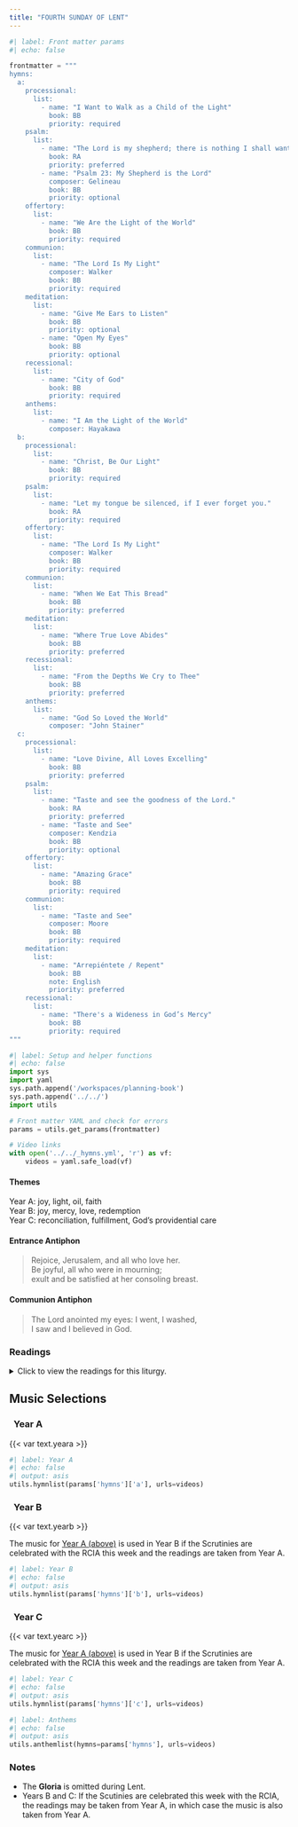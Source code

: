 ```yaml
---
title: "FOURTH SUNDAY OF LENT"
---
```


```python
#| label: Front matter params
#| echo: false

frontmatter = """
hymns:
  a:
    processional:
      list:
        - name: "I Want to Walk as a Child of the Light"
          book: BB
          priority: required
    psalm:
      list:
        - name: "The Lord is my shepherd; there is nothing I shall want."
          book: RA
          priority: preferred
        - name: "Psalm 23: My Shepherd is the Lord"
          composer: Gelineau
          book: BB
          priority: optional
    offertory:
      list:
        - name: "We Are the Light of the World"
          book: BB
          priority: required
    communion:
      list:
        - name: "The Lord Is My Light"
          composer: Walker
          book: BB
          priority: required
    meditation:
      list:
        - name: "Give Me Ears to Listen"
          book: BB
          priority: optional
        - name: "Open My Eyes"
          book: BB
          priority: optional
    recessional:
      list:
        - name: "City of God"
          book: BB
          priority: required
    anthems:
      list:
        - name: "I Am the Light of the World"
          composer: Hayakawa
  b:
    processional:
      list:
        - name: "Christ, Be Our Light"
          book: BB
          priority: required
    psalm:
      list:
        - name: "Let my tongue be silenced, if I ever forget you."
          book: RA
          priority: required
    offertory:
      list:
        - name: "The Lord Is My Light"
          composer: Walker
          book: BB
          priority: required
    communion:
      list:
        - name: "When We Eat This Bread"
          book: BB
          priority: preferred
    meditation:
      list:
        - name: "Where True Love Abides"
          book: BB
          priority: preferred
    recessional:
      list:
        - name: "From the Depths We Cry to Thee"
          book: BB
          priority: preferred
    anthems:
      list:
        - name: "God So Loved the World"
          composer: "John Stainer"
  c:
    processional:
      list:
        - name: "Love Divine, All Loves Excelling"
          book: BB
          priority: preferred
    psalm:
      list:
        - name: "Taste and see the goodness of the Lord."
          book: RA
          priority: preferred
        - name: "Taste and See"
          composer: Kendzia
          book: BB
          priority: optional
    offertory:
      list:
        - name: "Amazing Grace"
          book: BB
          priority: required
    communion:
      list:
        - name: "Taste and See"
          composer: Moore
          book: BB
          priority: required
    meditation:
      list:
        - name: "Arrepiéntete / Repent"
          book: BB
          note: English
          priority: preferred
    recessional:
      list:
        - name: "There's a Wideness in God’s Mercy"
          book: BB
          priority: required
"""
```

```python
#| label: Setup and helper functions
#| echo: false
import sys
import yaml
sys.path.append('/workspaces/planning-book')
sys.path.append('../../')
import utils

# Front matter YAML and check for errors
params = utils.get_params(frontmatter)

# Video links
with open('../../_hymns.yml', 'r') as vf:
    videos = yaml.safe_load(vf)
```

:::  {.red}
#### **Themes**
:::

[Year A:]{.red} joy, light, oil, faith  
[Year B:]{.red} joy, mercy, love, redemption  
[Year C:]{.red} reconciliation, fulfillment, God’s providential care

:::  {.red}
#### **Entrance Antiphon**
:::

> Rejoice, Jerusalem, and all who love her.  
> Be joyful, all who were in mourning;  
> exult and be satisfied at her consoling breast.

:::  {.red}
#### **Communion Antiphon**
:::

> The Lord anointed my eyes: I went, I washed,  
> I saw and I believed in God.

:::: {.content-visible when-format="html"}
::: {.red}
### Readings
:::

<details>
  <summary>Click to view the readings for this liturgy.</summary>

::: {.red}
### &nbsp; Year A

#### First Reading [1 Samuel 16:1b, 6-7, 10-13a]{style="float:right" .small}
:::

The LORD said to Samuel:  
“Fill your horn with oil, and be on your way.  
I am sending you to Jesse of Bethlehem,  
for I have chosen my king from among his sons.”  

As Jesse and his sons came to the sacrifice,  
Samuel looked at Eliab and thought,  
“Surely the LORD’s anointed is here before him.”  
But the LORD said to Samuel:  
“Do not judge from his appearance or from his lofty stature,  
because I have rejected him.  
Not as man sees does God see,  
because man sees the appearance  
but the LORD looks into the heart.”  
In the same way Jesse presented seven sons before Samuel,  
but Samuel said to Jesse,  
“The LORD has not chosen any one of these.”  
Then Samuel asked Jesse,  
“Are these all the sons you have?”  
Jesse replied,  
“There is still the youngest, who is tending the sheep.”  
Samuel said to Jesse,  
“Send for him;  
we will not begin the sacrificial banquet until he arrives here.”  
Jesse sent and had the young man brought to them.  
He was ruddy, a youth handsome to behold  
and making a splendid appearance.  
The LORD said,  
“There—anoint him, for this is the one!”  
Then Samuel, with the horn of oil in hand,   
anointed David in the presence of his brothers;  
and from that day on, the spirit of the LORD rushed upon David.

***

::: {.red}
#### Responsorial Psalm [Psalm 23: 1-3a, 3b-4, 5, 6]{style="float:right" .small}
:::

**[℟.]{.red}** **The Lord is my shepherd; there is nothing I shall want.**  

The LORD is my shepherd; I shall not want.  
&emsp; In verdant pastures he gives me repose;  
beside restful waters he leads me;  
&emsp; he refreshes my soul. **[℟.]{.red}**  

He guides me in right paths  
&emsp; for his name’s sake.  
Even though I walk in the dark valley  
&emsp; I fear no evil; for you are at my side  
With your rod and your staff  
&emsp; that give me courage. **[℟.]{.red}**  

You spread the table before me  
&emsp; in the sight of my foes;  
you anoint my head with oil;  
&emsp; my cup overflows. **[℟.]{.red}**  

Only goodness and kindness follow me  
&emsp; all the days of my life;  
and I shall dwell in the house of the LORD  
&emsp; for years to come. **[℟.]{.red}**  

***

::: {.red}
#### Second Reading [Ephesians 5:8-14]{style="float:right" .small}
:::

Brothers and sisters:  
You were once darkness,   
but now you are light in the Lord.  
Live as children of light,  
for light produces every kind of goodness  
and righteousness and truth.  
Try to learn what is pleasing to the Lord.  
Take no part in the fruitless works of darkness;  
rather expose them, for it is shameful even to mention  
the things done by them in secret;  
but everything exposed by the light becomes visible,  
for everything that becomes visible is light.  
Therefore, it says:  
&emsp; “Awake, O sleeper,  
&emsp; and arise from the dead,  
&emsp; and Christ will give you light.”

***

::: {.red}
#### Gospel Acclamation [John 8:12]{style="float:right" .small}
:::

**[℟.]{.red}** **Praise to you, Lord Jesus Christ, king of endless glory.**  
I am the light of the world, says the Lord;  
whoever follows me will have the light of life. **[℟.]{.red}**

***

::: {.red}
#### Gospel [John 9:1-41 or 9:1, 6-9, 13-17, 34-38]{style="float:right" .small}
:::

As Jesus passed by he saw a man blind from birth.  
His disciples asked him,  
“Rabbi, who sinned, this man or his parents,  
that he was born blind?”  
Jesus answered,  
“Neither he nor his parents sinned;  
it is so that the works of God might be made visible through him.  
We have to do the works of the one who sent me while it is day.  
Night is coming when no one can work.  
While I am in the world, I am the light of the world.”  
When he had said this, he spat on the ground  
and made clay with the saliva,  
and smeared the clay on his eyes,  
and said to him,  
“Go wash in the Pool of Siloam” —which means Sent.  
So he went and washed, and came back able to see.  

His neighbors and those who had seen him earlier as a beggar said,  
“Isn’t this the one who used to sit and beg?”  
Some said, “It is,“  
but others said, “No, he just looks like him.”  
He said, “I am.”  
So they said to him, “How were your eyes opened?”  
He replied,  
“The man called Jesus made clay and anointed my eyes  
and told me, ‘Go to Siloam and wash.’  
So I went there and washed and was able to see.”  
And they said to him, “Where is he?”  
He said, “I don’t know.”  

They brought the one who was once blind to the Pharisees.  
Now Jesus had made clay and opened his eyes on a sabbath.  
So then the Pharisees also asked him how he was able to see.  
He said to them,  
“He put clay on my eyes, and I washed, and now I can see.”  
So some of the Pharisees said,  
“This man is not from God,  
because he does not keep the sabbath.”  
But others said,  
“How can a sinful man do such signs?”  
And there was a division among them.  
So they said to the blind man again,  
“What do you have to say about him,  
since he opened your eyes?”  
He said, “He is a prophet.”  

Now the Jews did not believe  
that he had been blind and gained his sight  
until they summoned the parents of the one who had gained his sight.  
They asked them,  
“Is this your son, who you say was born blind?  
How does he now see?”  
His parents answered and said,  
“We know that this is our son and that he was born blind.  
We do not know how he sees now,  
nor do we know who opened his eyes.  
Ask him, he is of age;  
he can speak for himself.”  
His parents said this because they were afraid  
of the Jews, for the Jews had already agreed  
that if anyone acknowledged him as the Christ,  
he would be expelled from the synagogue.  
For this reason his parents said,  
“He is of age; question him.”  

So a second time they called the man who had been blind  
and said to him, “Give God the praise!  
We know that this man is a sinner.”  
He replied,  
“If he is a sinner, I do not know.  
One thing I do know is that I was blind and now I see.”  
So they said to him,  
“What did he do to you?  
How did he open your eyes?”  
He answered them,  
“I told you already and you did not listen.  
Why do you want to hear it again?  
Do you want to become his disciples, too?”  
They ridiculed him and said,  
“You are that man’s disciple;  
we are disciples of Moses!  
We know that God spoke to Moses,  
but we do not know where this one is from.”  
The man answered and said to them,  
“This is what is so amazing,  
that you do not know where he is from, yet he opened my eyes.  
We know that God does not listen to sinners,  
but if one is devout and does his will, he listens to him.  
It is unheard of that anyone ever opened the eyes of a person born blind.  
If this man were not from God,  
he would not be able to do anything.”  
They answered and said to him,  
“You were born totally in sin,  
and are you trying to teach us?”  
Then they threw him out.  

When Jesus heard that they had thrown him out,  
he found him and said, Do you believe in the Son of Man?”  
He answered and said,  
“Who is he, sir, that I may believe in him?”  
Jesus said to him,  
“You have seen him,  
the one speaking with you is he.”  
He said,  
“I do believe, Lord,” and he worshiped him.  
Then Jesus said,  
“I came into this world for judgment,   
so that those who do not see might see,  
and those who do see might become blind.”  

Some of the Pharisees who were with him heard this  
and said to him, “Surely we are not also blind, are we?”  
Jesus said to them,  
“If you were blind, you would have no sin;  
but now you are saying, ‘We see,’ so your sin remains.  

[Or:]{.red}

As Jesus passed by he saw a man blind from birth.  
He spat on the ground and made clay with the saliva,  
and smeared the clay on his eyes,  
and said to him,  
“Go wash in the Pool of Siloam” — which means Sent.  
So he went and washed, and came back able to see.  

His neighbors and those who had seen him earlier as a beggar said,  
“Isn’t this the one who used to sit and beg?”  
Some said, “It is,“  
but others said, “No, he just looks like him.”  
He said, “I am.”  

They brought the one who was once blind to the Pharisees.  
Now Jesus had made clay and opened his eyes on a sabbath.  
So then the Pharisees also asked him how he was able to see.  
He said to them,  
“He put clay on my eyes, and I washed, and now I can see.”  
So some of the Pharisees said,  
“This man is not from God,  
because he does not keep the sabbath.”  
But others said,  
“How can a sinful man do such signs?”  
And there was a division among them.  
So they said to the blind man again,  
“What do you have to say about him,  
since he opened your eyes?”  
He said, “He is a prophet.”  

They answered and said to him,  
“You were born totally in sin,  
and are you trying to teach us?”  
Then they threw him out.  

When Jesus heard that they had thrown him out,  
he found him and said, “Do you believe in the Son of Man?”  
He answered and said,  
“Who is he, sir, that I may believe in him?”  
Jesus said to him,  
“You have seen him, and  
the one speaking with you is he.”  
He said,  
“I do believe, Lord,” and he worshiped him.  

::: {.centered}
{{< var symbols.cross >}} &nbsp; {{< var symbols.cross >}} &nbsp; {{< var symbols.cross >}}
:::

::: {.red}
### &nbsp; Year B

[If the Scrutinies are celebrated with the RCIA this week, the readings are taken from [Year A above](#year-a).]{.red}

#### First Reading [2 Chronicles 36:14-16, 19-23]{style="float:right" .small}
:::

In those days, all the princes of Judah, the priests, and the people  
added infidelity to infidelity,  
practicing all the abominations of the nations  
and polluting the LORD’s temple  
which he had consecrated in Jerusalem.  

Early and often did the LORD, the God of their fathers,  
send his messengers to them,  
for he had compassion on his people and his dwelling place.  
But they mocked the messengers of God,  
despised his warnings, and scoffed at his prophets,  
until the anger of the LORD against his people was so inflamed  
that there was no remedy.  
Their enemies burnt the house of God,  
tore down the walls of Jerusalem,  
set all its palaces afire,  
and destroyed all its precious objects.  
Those who escaped the sword were carried captive to Babylon,  
where they became servants of the king of the Chaldeans and his sons  
until the kingdom of the Persians came to power.  
All this was to fulfill the word of the LORD spoken by Jeremiah:  
“Until the land has retrieved its lost sabbaths,  
during all the time it lies waste it shall have rest  
while seventy years are fulfilled.”  

In the first year of Cyrus, king of Persia,  
in order to fulfill the word of the LORD spoken by Jeremiah,  
the LORD inspired King Cyrus of Persia  
to issue this proclamation throughout his kingdom,  
both by word of mouth and in writing:  
“Thus says Cyrus, king of Persia:  
All the kingdoms of the earth  
the LORD, the God of heaven, has given to me,  
and he has also charged me to build him a house  
in Jerusalem, which is in Judah.  
Whoever, therefore, among you belongs to any part of his people,  
let him go up, and may his God be with him!”  

***

::: {.red}
#### Responsorial Psalm [Psalm 137:1-2, 3, 4-5, 6]{style="float:right" .small}
:::

**[℟.]{.red}** **Let my tongue be silenced, if I ever forget you!**  

By the streams of Babylon  
&emsp; we sat and wept  
&emsp; when we remembered Zion.  
On the aspens of that land  
&emsp; we hung up our harps. **[℟.]{.red}**  

For there our captors asked of us  
&emsp; the lyrics of our songs,  
And our despoilers urged us to be joyous:  
&emsp; “Sing for us the songs of Zion!” **[℟.]{.red}**  

How could we sing a song of the LORD  
&emsp; in a foreign land?  
If I forget you, Jerusalem,  
&emsp; may my right hand be forgotten! **[℟.]{.red}**  

May my tongue cleave to my palate  
&emsp; if I remember you not,  
If I place not Jerusalem  
&emsp; ahead of my joy. **[℟.]{.red}**  

***

::: {.red}
#### Second Reading [Ephesians 2:4-10]{style="float:right" .small}
:::

Brothers and sisters:  
God, who is rich in mercy,  
because of the great love he had for us,  
even when we were dead in our transgressions,  
brought us to life with Christ — by grace you have been saved —,  
raised us up with him,  
and seated us with him in the heavens in Christ Jesus,  
that in the ages to come  
He might show the immeasurable riches of his grace  
in his kindness to us in Christ Jesus.  
For by grace you have been saved through faith,  
and this is not from you; it is the gift of God;  
it is not from works, so no one may boast.  
For we are his handiwork, created in Christ Jesus for the good works  
that God has prepared in advance,  
that we should live in them.  

***

::: {.red}
#### Gospel Acclamation [John 3:16]{style="float:right" .small}
:::

**[℟.]{.red}** **Praise to you, Lord Jesus Christ, king of endless glory.**  
God so loved the world that he gave his only Son,  
so everyone who believes in him might have eternal life. **[℟.]{.red}**  

***

::: {.red}
#### Gospel [John 3:14-21]{style="float:right" .small}
:::

Jesus said to Nicodemus:  
“Just as Moses lifted up the serpent in the desert,  
so must the Son of Man be lifted up,  
so that everyone who believes in him may have eternal life.”  

For God so loved the world that he gave his only Son,  
so that everyone who believes in him might not perish  
but might have eternal life.  
For God did not send his Son into the world to condemn the world,  
but that the world might be saved through him.  
Whoever believes in him will not be condemned,  
but whoever does not believe has already been condemned,  
because he has not believed in the name of the only Son of God.  
And this is the verdict,  
that the light came into the world,  
but people preferred darkness to light,  
because their works were evil.  
For everyone who does wicked things hates the light  
and does not come toward the light,  
so that his works might not be exposed.  
But whoever lives the truth comes to the light,  
so that his works may be clearly seen as done in God.  

::: {.centered}
{{< var symbols.cross >}} &nbsp; {{< var symbols.cross >}} &nbsp; {{< var symbols.cross >}}
:::

::: {.red}
### &nbsp; Year C

[If the Scrutinies are celebrated with the RCIA this week, the readings are taken from [Year A above](#year-a).]{.red}

#### First Reading [Joshua 5:9a, 10-12]{style="float:right" .small}
:::

The LORD said to Joshua,  
“Today I have removed the reproach of Egypt from you.”  

While the Israelites were encamped at Gilgal on the plains of Jericho,  
they celebrated the Passover  
on the evening of the fourteenth of the month.  
On the day after the Passover,  
they ate of the produce of the land  
in the form of unleavened cakes and parched grain.  
On that same day after the Passover,  
on which they ate of the produce of the land, the manna ceased.  
No longer was there manna for the Israelites,  
who that year ate of the yield of the land of Canaan.  

***

::: {.red}
#### Responsorial Psalm [Psalm 34:2-3, 4-5, 6-7]{style="float:right" .small}
:::

**[℟.]{.red}** **Taste and see the goodness of the Lord.**  

I will bless the LORD at all times;  
&emsp; his praise shall be ever in my mouth.  
Let my soul glory in the LORD;  
&emsp; the lowly will hear me and be glad. **[℟.]{.red}**  

Glorify the LORD with me,  
&emsp; let us together extol his name.  
I sought the LORD, and he answered me  
&emsp; and delivered me from all my fears. **[℟.]{.red}**  

Look to him that you may be radiant with joy,  
&emsp; and your faces may not blush with shame.  
When the poor one called out, the LORD heard,  
&emsp; and from all his distress he saved him. **[℟.]{.red}**  

***

::: {.red}
#### Second Reading [2 Corinthians 5:17-21]{style="float:right" .small}
:::

Brothers and sisters:  
Whoever is in Christ is a new creation:  
the old things have passed away;  
behold, new things have come.  
And all this is from God,  
who has reconciled us to himself through Christ  
and given us the ministry of reconciliation,  
namely, God was reconciling the world to himself in Christ,  
not counting their trespasses against them  
and entrusting to us the message of reconciliation.  
So we are ambassadors for Christ,  
as if God were appealing through us.  
We implore you on behalf of Christ,  
be reconciled to God.  
For our sake he made him to be sin who did not know sin,  
so that we might become the righteousness of God in him.

***

::: {.red}
#### Gospel Acclamation [Luke 15:18]{style="float:right" .small}
:::

**[℟.]{.red}** **Praise to you, Lord Jesus Christ, king of endless glory.**  
I will get up and go to my Father and shall say to him:  
Father, I have sinned against heaven and against you. **[℟.]{.red}** 

***

::: {.red}
#### Gospel [Luke 15:1-3, 11-32]{style="float:right" .small}
:::

Tax collectors and sinners were all drawing near to listen to Jesus,  
but the Pharisees and scribes began to complain, saying,  
“This man welcomes sinners and eats with them.”  
So to them Jesus addressed this parable:  
“A man had two sons, and the younger son said to his father,  
‘Father give me the share of your estate that should come to me.’  
So the father divided the property between them.  
After a few days, the younger son collected all his belongings  
and set off to a distant country  
where he squandered his inheritance on a life of dissipation.  
When he had freely spent everything,  
a severe famine struck that country,  
and he found himself in dire need.  
So he hired himself out to one of the local citizens  
who sent him to his farm to tend the swine.  
And he longed to eat his fill of the pods on which the swine fed,  
but nobody gave him any.  
Coming to his senses he thought,  
‘How many of my father’s hired workers  
have more than enough food to eat,   
but here am I, dying from hunger.  
I shall get up and go to my father and I shall say to him,  
“Father, I have sinned against heaven and against you.  
I no longer deserve to be called your son;  
treat me as you would treat one of your hired workers.”’  
So he got up and went back to his father.  
While he was still a long way off,  
his father caught sight of him, and was filled with compassion.  
He ran to his son, embraced him and kissed him.  
His son said to him,  
‘Father, I have sinned against heaven and against you;  
I no longer deserve to be called your son.’  
But his father ordered his servants,  
‘Quickly bring the finest robe and put it on him;  
put a ring on his finger and sandals on his feet.  
Take the fattened calf and slaughter it.  
Then let us celebrate with a feast,  
because this son of mine was dead, and has come to life again;  
he was lost, and has been found.’  
Then the celebration began.  
Now the older son had been out in the field  
and, on his way back, as he neared the house,  
he heard the sound of music and dancing.  
He called one of the servants and asked what this might mean.  
The servant said to him,  
‘Your brother has returned  
and your father has slaughtered the fattened calf  
because he has him back safe and sound.’  
He became angry,  
and when he refused to enter the house,  
his father came out and pleaded with him.  
He said to his father in reply,  
‘Look, all these years I served you  
and not once did I disobey your orders;  
yet you never gave me even a young goat to feast on with my friends.  
But when your son returns  
who swallowed up your property with prostitutes,  
for him you slaughter the fattened calf.’  
He said to him,  
‘My son, you are here with me always;  
everything I have is yours.  
But now we must celebrate and rejoice,  
because your brother was dead and has come to life again;  
he was lost and has been found.’”

::: {.centered}
{{< var symbols.cross >}} &nbsp; {{< var symbols.cross >}} &nbsp; {{< var symbols.cross >}}
:::

</details>
::::

::: {.red}
## Music Selections
:::

::: {.titlered}
### &nbsp; Year A
:::
{{< var text.yeara >}}

```python
#| label: Year A
#| echo: false
#| output: asis
utils.hymnlist(params['hymns']['a'], urls=videos)
```

::: {.titlered}
### &nbsp; Year B
:::
{{< var text.yearb >}}

[The music for [Year A (above)](#year-a-1) is used in Year B if the Scrutinies are celebrated with the RCIA this week and the readings are taken from Year A.]{.red}

```python
#| label: Year B
#| echo: false
#| output: asis
utils.hymnlist(params['hymns']['b'], urls=videos)
```

::: {.titlered}
### &nbsp; Year C
:::
{{< var text.yearc >}}

[The music for [Year A (above)](#year-a-1) is used in Year B if the Scrutinies are celebrated with the RCIA this week and the readings are taken from Year A.]{.red}

```python
#| label: Year C
#| echo: false
#| output: asis
utils.hymnlist(params['hymns']['c'], urls=videos)
```


```python
#| label: Anthems
#| echo: false
#| output: asis
utils.anthemlist(hymns=params['hymns'], urls=videos)
```

::: {.red}
### Notes
:::

* The **Gloria** is omitted during Lent.
* [Years B and C:]{.red} If the Scutinies are celebrated this week with the RCIA, the readings may be taken from Year A, in which case the music is also taken from Year A.
